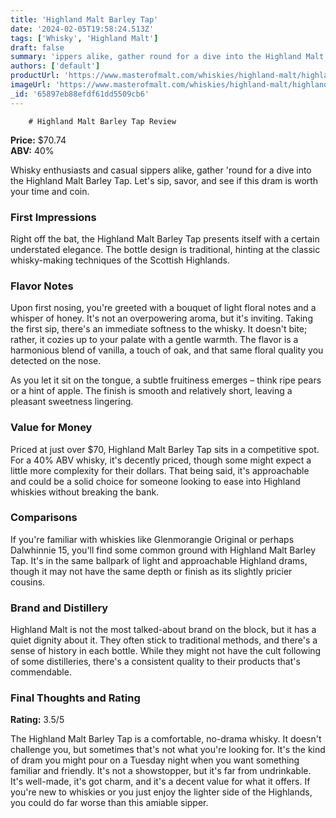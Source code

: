 ```yaml
---
title: 'Highland Malt Barley Tap'
date: '2024-02-05T19:58:24.513Z'
tags: ['Whisky', 'Highland Malt']
draft: false
summary: 'ippers alike, gather round for a dive into the Highland Malt Barley Tap. Let s sip, savor, and see if this dram is worth your tim...'
authors: ['default']
productUrl: 'https://www.masterofmalt.com/whiskies/highland-malt/highland-malt-barley-tap-whisky/'
imageUrl: 'https://www.masterofmalt.com/whiskies/highland-malt/highland-malt-barley-tap-whisky.jpg'
_id: '65897eb88efdf61dd5509cb6'
---
```


        # Highland Malt Barley Tap Review

**Price:** $70.74  
**ABV:** 40%

Whisky enthusiasts and casual sippers alike, gather 'round for a dive into the Highland Malt Barley Tap. Let's sip, savor, and see if this dram is worth your time and coin.

### First Impressions

Right off the bat, the Highland Malt Barley Tap presents itself with a certain understated elegance. The bottle design is traditional, hinting at the classic whisky-making techniques of the Scottish Highlands.

### Flavor Notes

Upon first nosing, you're greeted with a bouquet of light floral notes and a whisper of honey. It's not an overpowering aroma, but it's inviting. Taking the first sip, there's an immediate softness to the whisky. It doesn't bite; rather, it cozies up to your palate with a gentle warmth. The flavor is a harmonious blend of vanilla, a touch of oak, and that same floral quality you detected on the nose.

As you let it sit on the tongue, a subtle fruitiness emerges – think ripe pears or a hint of apple. The finish is smooth and relatively short, leaving a pleasant sweetness lingering.

### Value for Money

Priced at just over $70, Highland Malt Barley Tap sits in a competitive spot. For a 40% ABV whisky, it's decently priced, though some might expect a little more complexity for their dollars. That being said, it's approachable and could be a solid choice for someone looking to ease into Highland whiskies without breaking the bank.

### Comparisons

If you're familiar with whiskies like Glenmorangie Original or perhaps Dalwhinnie 15, you'll find some common ground with Highland Malt Barley Tap. It's in the same ballpark of light and approachable Highland drams, though it may not have the same depth or finish as its slightly pricier cousins.

### Brand and Distillery

Highland Malt is not the most talked-about brand on the block, but it has a quiet dignity about it. They often stick to traditional methods, and there's a sense of history in each bottle. While they might not have the cult following of some distilleries, there's a consistent quality to their products that's commendable.

### Final Thoughts and Rating

**Rating:** 3.5/5

The Highland Malt Barley Tap is a comfortable, no-drama whisky. It doesn't challenge you, but sometimes that's not what you're looking for. It's the kind of dram you might pour on a Tuesday night when you want something familiar and friendly. It's not a showstopper, but it's far from undrinkable. It's well-made, it's got charm, and it's a decent value for what it offers. If you're new to whiskies or you just enjoy the lighter side of the Highlands, you could do far worse than this amiable sipper.

